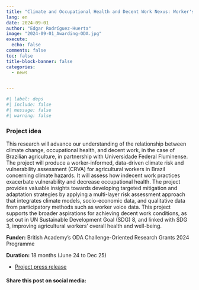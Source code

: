 ```yaml
---
title: "Climate and Occupational Health and Decent Work Nexus: Worker's Vulnerabilities"
lang: en
date: 2024-09-01
author: "Edgar Rodríguez-Huerta"
image: "2024-09-01_Awarding-ODA.jpg"
execute:
  echo: false
comments: false
toc: false
title-block-banner: false
categories:
  - news


---
```


```r
#| label: deps
#| include: false
#| message: false
#| warning: false

```


### Project idea

This research will advance our understanding of the relationship between climate change, occupational health, and decent work, in the case of Brazilian agriculture, in partnership with Universidade Federal Fluminense. The project will produce a worker-informed, data-driven climate risk and vulnerability assessment (CRVA) for agricultural workers in Brazil concerning climate hazards. It will assess how indecent work practices exacerbate vulnerability and decrease occupational health. The project provides valuable insights towards developing targeted mitigation and adaptation strategies by applying a multi-layer risk assessment approach that integrates climate models, socio-economic data, and qualitative data from participatory methods such as worker voice data. This project supports the broader aspirations for achieving decent work conditions, as set out in UN Sustainable Development Goal (SDG) 8, and linked with SDG 3, improving agricultural workers' overall health and well-being.

**Funder:** British Academy’s ODA Challenge-Oriented Research Grants 2024 Programme 

**Duration:** 18 months (June 24 to Dec 25)


-   [Project press release](https://www.nottingham.ac.uk/research/beacons-of-excellence/rights-lab/research-projects/climateandoccupationalhealthanddecentworknexus.aspx)

#### Share this post on social media:



```{=html}
<!-- AddToAny BEGIN -->
<div class="a2a_kit a2a_kit_size_32 a2a_default_style" data-a2a-icon-color="#FFDC02,black">

<a class="a2a_button_email a2a_counter"></a>
<a class="a2a_button_copy_link a2a_counter"></a>
<a class="a2a_button_linkedin a2a_counter"></a>
<a class="a2a_button_facebook a2a_counter"></a>
<a class="a2a_button_bluesky a2a_counter"></a>
<a class="a2a_button_x a2a_counter"></a>
<a class="a2a_button_threads a2a_counter"></a>
<a class="a2a_button_mastodon a2a_counter"></a>
<a class="a2a_button_whatsapp a2a_counter"></a>
<a class="a2a_dd a2a_counter" href="https://www.addtoany.com/share"></a>
</div>
<script async src="https://static.addtoany.com/menu/page.js"></script>
<!-- AddToAny END -->
```
